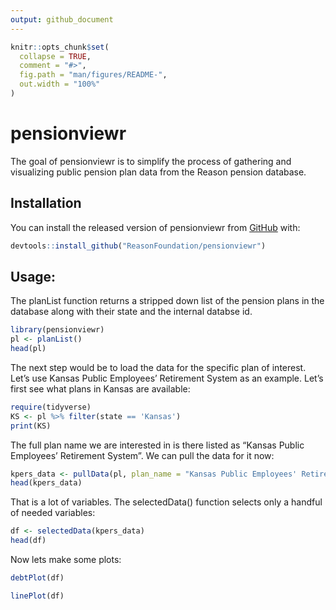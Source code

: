 ```yaml
---
output: github_document
---
```


<!-- README.md is generated from README.Rmd. Please edit that file -->

```r
knitr::opts_chunk$set(
  collapse = TRUE,
  comment = "#>",
  fig.path = "man/figures/README-",
  out.width = "100%"
)
```
# pensionviewr

The goal of pensionviewr is to simplify the process of gathering and visualizing public pension plan data from the Reason pension database.

## Installation

You can install the released version of pensionviewr from [GitHub](https://github.com/ReasonFoundation/pensionviewr) with:

``` r
devtools::install_github("ReasonFoundation/pensionviewr")
```

## Usage:

The planList function returns a stripped down list of the pension plans in the database along with their state and the internal databse id.

```r
library(pensionviewr)
pl <- planList()
head(pl)
```

The next step would be to load the data for the specific plan of interest. Let's use Kansas Public Employees' Retirement System as an example. Let's first see what plans in Kansas are available:

```r
require(tidyverse)
KS <- pl %>% filter(state == 'Kansas')
print(KS)
```

The full plan name we are interested in is there listed as "Kansas Public Employees' Retirement System". We can pull the data for it now:

```r
kpers_data <- pullData(pl, plan_name = "Kansas Public Employees' Retirement System")
head(kpers_data)
```

That is a lot of variables. The selectedData() function selects only a handful of needed variables:

```r
df <- selectedData(kpers_data)
head(df)
```

Now lets make some plots:

```r
debtPlot(df)
```


```r
linePlot(df)
```


